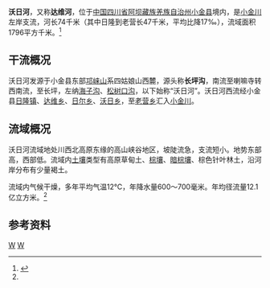 {{Infobox River
  | river_name      = 沃日河
  | image_name      = Wori River near Rilong town.jpg
  | image_size      = 280px
  | caption         = 沃日河日隆镇河段
  | origin          = [[四川省|四川省]][[小金县|小金县]][[四姑娘山|四姑娘山]]西麓
  | mouth           = 四川省小金县[[老营乡|老营乡]][[小金川|小金川]]
  | basin_countries = 四川省小金县
  | length          = 74 km
  | elevation       = 
  | mouth_elevation = 
  | discharge       = 38.5 m<sup>3</sup>/s<ref>河口平均流量</ref>
  | watershed       = 1796 km<sup>2</sup>
}}
'''沃日河'''，又称'''达维河'''，位于[[中国|中国]][[四川省|四川省]][[阿坝藏族羌族自治州|阿坝藏族羌族自治州]][[小金县|小金县]]境内，是[[小金川|小金川]]左岸支流，河长74千米（其中日隆到老营长47千米，平均比降17‰），流域面积1796平方千米。<ref name="中国河湖大典">{{cite book zh |author=《[[中国河湖大典|中国河湖大典]]》编纂委员会 |title=《中国河湖大典·长江卷》 （上）|format=M|edition=1 |location=北京 |publisher=中国水利水电出版社 |date=2010年1月 |pages=121页 |id= ISBN 978-7-5084-6512-8}}</ref>
==干流概况==
沃日河发源于小金县东部[[邛崃山|邛崃山]]系四姑娘山西麓，源头称'''长坪沟'''，南流至喇嘛寺转西南流，至长坪，左纳[[海子沟|海子沟]]、[[松树口沟|松树口沟]]，以下始称“沃日河”。沃日河西流经小金县[[日隆镇|日隆镇]]、[[达维乡|达维乡]]、[[日尔乡|日尔乡]]、[[沃日乡|沃日乡]]，至[[老营乡|老营乡]]汇入[[小金川|小金川]]。
==流域概况==
沃日河流域地处川西北高原东缘的高山峡谷地区，坡陡流急，支流短小。地势东部高，西部低。流域内[[土壤|土壤]]类型有高原草甸土、[[棕壤|棕壤]]、[[暗棕壤|暗棕壤]]、棕色针叶林土，沿河岸分布有少量褐土。

流域内气候干燥，多年平均气温12℃，年降水量600～700毫米。年均径流量12.1亿立方米。<ref name="中国河湖大典"/>
==参考资料==
{{reflist}}

[[Category:大渡河水系|W]]
[[Category:四川河流|W]]